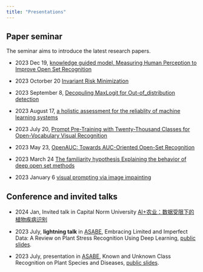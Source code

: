 ```yaml
---
title: "Presentations"
---
```


## Paper seminar

The seminar aims to introduce the latest research papers.

* 2023 Dec 19, [knowledge guided model, Measuring Human Perception to Improve Open Set Recognition](https://github.com/xml94/xml94.github.io/blob/main/PaperSeminar/20231219_Measuring%20Human%20Perception%20to%20Improve%20Open%20Set%20Recognition.pptx)

* 2023 Octorber 20 [Invariant Risk Minimization](https://github.com/xml94/xml94.github.io/blob/main/PaperSeminar/20231020_PR_Invariant%20Risk%20Minimization.pptx)

* 2023 September 8, [Decopuling MaxLogit for Out-of_distribution detection](https://github.com/xml94/xml94.github.io/blob/main/PaperSeminar/20230908_PR_Decopuling%20MaxLogit%20for%20Out-of_distribution%20detection.pptx)

* 2023 August 17, [a holistic assessment for the reliablity of machine learning systems](https://github.com/xml94/xml94.github.io/blob/main/PaperSeminar/20230817_PR_a%20holistic%20assessment%20for%20the%20reliablity%20of%20machine%20learning%20systems.pptx)

* 2023 July 20, [Prompt Pre-Training with Twenty-Thousand Classes for Open-Vocabulary Visual Recognition](https://github.com/xml94/xml94.github.io/blob/main/PaperSeminar/20230609_PR_Prompt%20Pre-Training%20with%20Twenty-Thousand%20Classes%20for%20Open-Vocabulary%20Visual%20Recognition.pptx)

* 2023 May 23, [OpenAUC: Towards AUC-Oriented Open-Set Recognition](https://github.com/xml94/xml94.github.io/blob/main/PaperSeminar/20230523%20paper%20seminar%20OpenAUC.pptx)

* 2023 March 24 [The familiarity hypothesis Explaining the behavior of deep open set methods](https://github.com/xml94/xml94.github.io/blob/main/PaperSeminar/20230324_PR_The%20familiarity%20hypothesis%20Explaining%20the%20behavior%20of%20deep%20open%20set%20methods.pptx)

* 2023 January 6 [visual prompting via image impainting](https://github.com/xml94/xml94.github.io/blob/main/PaperSeminar/20230106_paper_seminar_visual%20prompting%20via%20image%20impainting.pptx)


## Conference and invited talks
* 2024 Jan, Invited talk in Capital Norm University [AI+农业：数据受限下的植物疾病识别](https://github.com/xml94/xml94.github.io/blob/main/PaperSeminar/20240105_AI+农业%20有限数据下的植物疾病识别.pdf)

* 2023 July, **lightning talk** in [ASABE](https://asabemeetings.org/), Embracing Limited and Imperfect Data: A Review on Plant Stress Recognition Using Deep Learning, [public slides](https://github.com/xml94/xml94.github.io/blob/main/slides/2023%20ASABE%20MingleXu%20LightningTalk%20Embracing%20Limited%20and%20Imperfect%20Data%20a%20Review%20on%20Plant%20Stress%20Recognition%20Using%20Deep%20Learning.pdf).

* 2023 July, presentation in [ASABE](https://asabemeetings.org/), Known and Unknown Class Recognition on Plant Species and Diseases,  [public slides](https://github.com/xml94/xml94.github.io/blob/main/slides/202307%20ASABE%20Known%20and%20Unknown%20Class%20Recognition%20on%20Plant%20Species%20and%20Diseases.pdf).